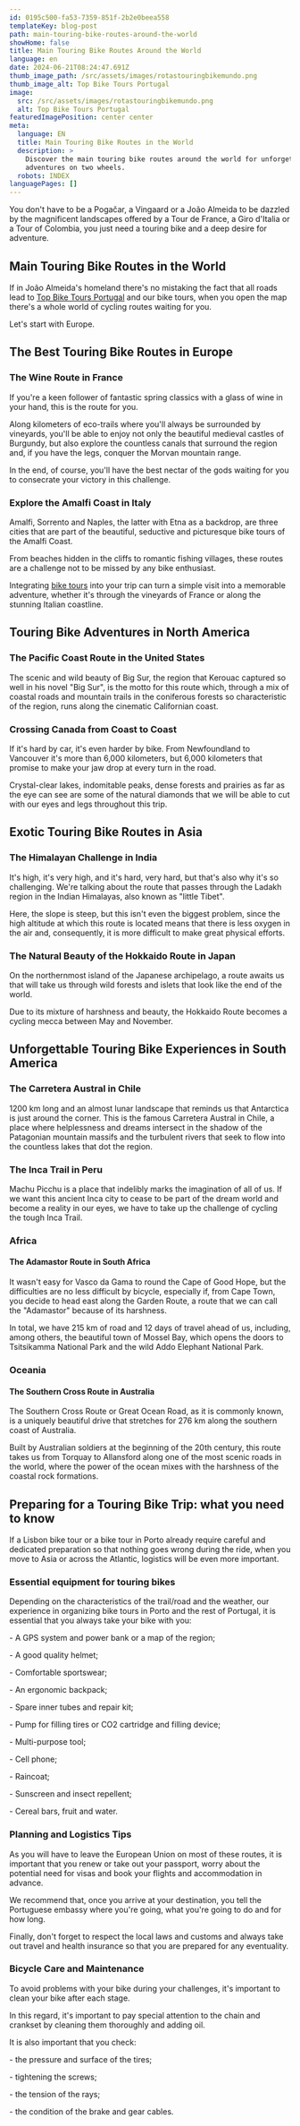 ```yaml
---
id: 0195c500-fa53-7359-851f-2b2e0beea558
templateKey: blog-post
path: main-touring-bike-routes-around-the-world
showHome: false
title: Main Touring Bike Routes Around the World
language: en
date: 2024-06-21T08:24:47.691Z
thumb_image_path: /src/assets/images/rotastouringbikemundo.png
thumb_image_alt: Top Bike Tours Portugal
image:
  src: /src/assets/images/rotastouringbikemundo.png
  alt: Top Bike Tours Portugal
featuredImagePosition: center center
meta:
  language: EN
  title: Main Touring Bike Routes in the World
  description: >
    Discover the main touring bike routes around the world for unforgettable
    adventures on two wheels.
  robots: INDEX
languagePages: []
---
```


You don't have to be a Pogačar, a Vingaard or a João Almeida to be dazzled by
the magnificent landscapes offered by a Tour de France, a Giro d'Italia or a
Tour of Colombia, you just need a touring bike and a deep desire for adventure.

## Main Touring Bike Routes in the World

If in João Almeida's homeland there's no mistaking the fact that all roads lead
to [Top Bike Tours Portugal](https://www.topbiketoursportugal.com/) and our bike
tours, when you open the map there's a whole world of cycling routes waiting for
you.

Let's start with Europe.

## The Best Touring Bike Routes in Europe

### The Wine Route in France

If you're a keen follower of fantastic spring classics with a glass of wine in
your hand, this is the route for you.

Along kilometers of eco-trails where you'll always be surrounded by vineyards,
you'll be able to enjoy not only the beautiful medieval castles of Burgundy, but
also explore the countless canals that surround the region and, if you have the
legs, conquer the Morvan mountain range.

In the end, of course, you'll have the best nectar of the gods waiting for you
to consecrate your victory in this challenge.

### Explore the Amalfi Coast in Italy

Amalfi, Sorrento and Naples, the latter with Etna as a backdrop, are three
cities that are part of the beautiful, seductive and picturesque bike tours of
the Amalfi Coast.

From beaches hidden in the cliffs to romantic fishing villages, these routes are
a challenge not to be missed by any bike enthusiast.

Integrating [bike tours](https://topbiketoursportugal.com/) into your trip can
turn a simple visit into a memorable adventure, whether it's through the
vineyards of France or along the stunning Italian coastline.

## Touring Bike Adventures in North America

### The Pacific Coast Route in the United States

The scenic and wild beauty of Big Sur, the region that Kerouac captured so well
in his novel "Big Sur", is the motto for this route which, through a mix of
coastal roads and mountain trails in the coniferous forests so characteristic of
the region, runs along the cinematic Californian coast.

### Crossing Canada from Coast to Coast

If it's hard by car, it's even harder by bike. From Newfoundland to Vancouver
it's more than 6,000 kilometers, but 6,000 kilometers that promise to make your
jaw drop at every turn in the road.

Crystal-clear lakes, indomitable peaks, dense forests and prairies as far as the
eye can see are some of the natural diamonds that we will be able to cut with
our eyes and legs throughout this trip.

## Exotic Touring Bike Routes in Asia

### The Himalayan Challenge in India

It's high, it's very high, and it's hard, very hard, but that's also why it's so
challenging. We're talking about the route that passes through the Ladakh region
in the Indian Himalayas, also known as "little Tibet".

Here, the slope is steep, but this isn't even the biggest problem, since the
high altitude at which this route is located means that there is less oxygen in
the air and, consequently, it is more difficult to make great physical efforts.

### The Natural Beauty of the Hokkaido Route in Japan

On the northernmost island of the Japanese archipelago, a route awaits us that
will take us through wild forests and islets that look like the end of the
world.

Due to its mixture of harshness and beauty, the Hokkaido Route becomes a cycling
mecca between May and November.

## Unforgettable Touring Bike Experiences in South America

### The Carretera Austral in Chile

1200 km long and an almost lunar landscape that reminds us that Antarctica is
just around the corner. This is the famous Carretera Austral in Chile, a place
where helplessness and dreams intersect in the shadow of the Patagonian mountain
massifs and the turbulent rivers that seek to flow into the countless lakes that
dot the region.  

### The Inca Trail in Peru

Machu Picchu is a place that indelibly marks the imagination of all of us. If we
want this ancient Inca city to cease to be part of the dream world and become a
reality in our eyes, we have to take up the challenge of cycling the tough Inca
Trail.

### Africa

#### The Adamastor Route in South Africa

It wasn't easy for Vasco da Gama to round the Cape of Good Hope, but the
difficulties are no less difficult by bicycle, especially if, from Cape Town,
you decide to head east along the Garden Route, a route that we can call the
"Adamastor" because of its harshness.

In total, we have 215 km of road and 12 days of travel ahead of us, including,
among others, the beautiful town of Mossel Bay, which opens the doors to
Tsitsikamma National Park and the wild Addo Elephant National Park.

### Oceania

#### The Southern Cross Route in Australia

The Southern Cross Route or Great Ocean Road, as it is commonly known, is a
uniquely beautiful drive that stretches for 276 km along the southern coast of
Australia.

Built by Australian soldiers at the beginning of the 20th century, this route
takes us from Torquay to Allansford along one of the most scenic roads in the
world, where the power of the ocean mixes with the harshness of the coastal rock
formations.

## Preparing for a Touring Bike Trip: what you need to know

If a Lisbon bike tour or a bike tour in Porto already require careful and
dedicated preparation so that nothing goes wrong during the ride, when you move
to Asia or across the Atlantic, logistics will be even more important.

### Essential equipment for touring bikes

Depending on the characteristics of the trail/road and the weather, our
experience in organizing bike tours in Porto and the rest of Portugal, it is
essential that you always take your bike with you:

\- A GPS system and power bank or a map of the region;

\- A good quality helmet;

\- Comfortable sportswear;

\- An ergonomic backpack;

\- Spare inner tubes and repair kit;

\- Pump for filling tires or CO2 cartridge and filling device;

\- Multi-purpose tool;

\- Cell phone;

\- Raincoat;

\- Sunscreen and insect repellent;

\- Cereal bars, fruit and water.

### Planning and Logistics Tips

As you will have to leave the European Union on most of these routes, it is
important that you renew or take out your passport, worry about the potential
need for visas and book your flights and accommodation in advance.

We recommend that, once you arrive at your destination, you tell the Portuguese
embassy where you're going, what you're going to do and for how long.

Finally, don't forget to respect the local laws and customs and always take out
travel and health insurance so that you are prepared for any eventuality.

### Bicycle Care and Maintenance

To avoid problems with your bike during your challenges, it's important to clean
your bike after each stage.

In this regard, it's important to pay special attention to the chain and
crankset by cleaning them thoroughly and adding oil.

It is also important that you check:

\- the pressure and surface of the tires;

\- tightening the screws;

\- the tension of the rays;

\- the condition of the brake and gear cables.
